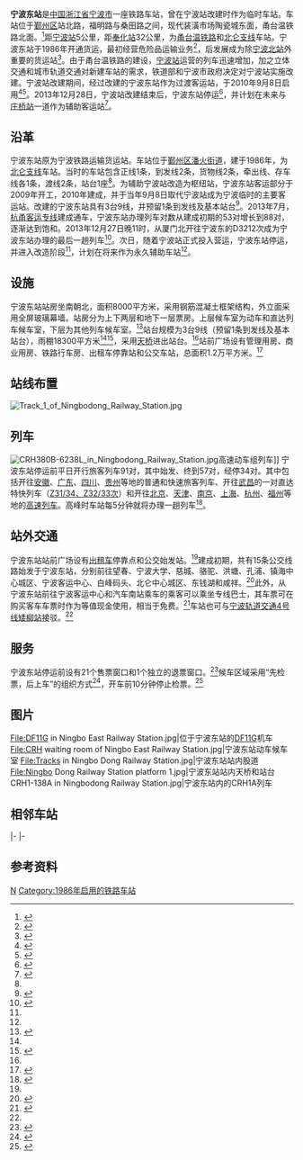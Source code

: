 {{coord|29|51|02|N|121|34|54|E|scale:10000|display=title}}
{{Infobox station
|name=宁波东站
|eng_name=Ningbodong Railway Station
|linecolour=#de2910<!--
|linecolour2={{宁波轨道交通颜色|4}}-->
|image=Ningbo East Railway Station 2013.07.27 06-09-24.jpg
|operator=<div>[[中国铁路|中国铁路]]</div><div>[[宁波轨道交通|宁波轨道交通]]（规划）</div>
|line=
|country={{CHN}}
|borough=[[宁波市|宁波市]][[鄞州区|鄞州区]]
|address=站前路
|opened=1986年（货运）<br />2010年9月8日（客运）
|interchange=<!--平面、地下换乘-->
|code=33761
|commercial_code=NVH
|pinyin_code=NBD
|owner=[[上海铁路局|上海铁路局]][[宁波车务段|宁波车务段]]
|classification=未定级
|status=停运
|platform=3
}}
'''宁波东站'''是[[中国|中国]][[浙江省|浙江省]][[宁波市|宁波市]]一座铁路车站，曾在宁波站改建时作为临时车站。车站位于[[鄞州区|鄞州区]]站北路，福明路与桑田路之间，现代装潢市场陶瓷城东面，甬台温铁路北面。<ref name="ready-service">{{Cite web |url=http://news.cnnb.com.cn/system/2010/09/06/006668299.shtml |title=火车东站今天进行铁路设备调试 8日投用 |accessdate=2010-09-06 |publisher=中国宁波网 |date=2010-09-06 |archive-date=2011-09-18 |archive-url=https://web.archive.org/web/20110918032732/http://news.cnnb.com.cn/system/2010/09/06/006668299.shtml |dead-url=no }}</ref>距[[宁波站|宁波站]]5公里，距[[奉化站|奉化站]]32公里，为[[甬台温铁路|甬台温铁路]]和[[北仑支线|北仑支线]]车站。宁波东站于1986年开通货运，最初经营危险品运输业务<ref name="ningbo-trans-cat">{{cite book|title=宁波市交通志|chapter=第四编 陆路（铁路运输）|publisher=海洋出版社|date=1996-01|isbn=7-5027-4080-5|pages=358}}</ref>，后发展成为除[[宁波北站|宁波北站]]外重要的货运站<ref>{{cite article|title=宁波东货场搬迁的必要性及新站站址方案的探讨|author=高琦|publisher=铁道勘测与设计|year=2010|issue=1}}</ref>。由于甬台温铁路的建设，[[宁波站|宁波站]]运营的列车迅速增加，加之立体交通和城市轨道交通对新建车站的需求，铁道部和宁波市政府决定对宁波站实施改建。宁波站改建期间，经过改建的宁波东站作为过渡客运站，于2010年9月8日启用<ref>{{Cite web |url=http://zjnews.zjol.com.cn/05zjnews/system/2010/08/31/016890062.shtml |title=新铁路宁波东站9月8日启用 届时南站暂停客运 |accessdate=2010-09-04 |publisher=浙江在线 |date=2010-08-31 |archive-date=2013-12-26 |archive-url=https://web.archive.org/web/20131226042245/http://zjnews.zjol.com.cn/05zjnews/system/2010/08/31/016890062.shtml |dead-url=no }}</ref><ref>{{Cite web |url=http://zh.ningbo.gov.cn/zwgk/gggs/bmgz/201008/t20100830_36675.htm |title=铁路宁波东站将于9月8日零时起正式启用 |accessdate=2010-09-04 |publisher=宁波市镇海区人民政府 |date=2010-08-30 |deadurl=yes |archiveurl=https://web.archive.org/web/20131226050412/http://zh.ningbo.gov.cn/zwgk/gggs/bmgz/201008/t20100830_36675.htm |archivedate=2013-12-26 }}</ref>。2013年12月28日，宁波站改建结束后，宁波东站停运<ref name="ningbo-start-service">{{cite web|url=http://news.cnnb.com.cn/system/2013/12/25/007944089.shtml|title=12月28日起铁路宁波站投入使用 宁波东站停办客运业务|publisher=中国宁波网|date=2013-12-25|accessdate=2013-12-25|archive-date=2013-12-26|archive-url=https://web.archive.org/web/20131226035758/http://news.cnnb.com.cn/system/2013/12/25/007944089.shtml|dead-url=no}}</ref>，并计划在未来与[[庄桥站_(宁波市)|庄桥站]]一道作为辅助客运站<ref name="future-usage">{{Cite web |url=http://news.cnnb.com.cn/system/2010/09/08/006670595.shtml |title=铁路宁波东站启用 甬城将步入“一城三站”时代 |accessdate=2010-09-08 |work=陈锦源 |publisher=中国宁波网 |date=2010-09-08 |archive-date=2010-09-11 |archive-url=https://web.archive.org/web/20100911042030/http://news.cnnb.com.cn/system/2010/09/08/006670595.shtml |dead-url=no }}</ref>。

== 沿革 ==
宁波东站原为宁波铁路运输货运站。车站位于[[鄞州区|鄞州区]][[潘火街道|潘火街道]]，建于1986年，为[[北仑支线|北仑支线]]车站。当时的车站包含正线1条，到发线2条，货物线2条，牵出线、存车线各1条，渡线2条，站台1座<ref name="ningbo-trans-cat" />。为辅助宁波站改造为枢纽站，宁波东站客运部分于2009年开工，2010年建成，并于当年9月8日取代宁波站成为宁波临时的主要客运站。改建的宁波东站具有3台9线，并预留1条到发线及基本站台<ref name="begin-construction">{{Cite web |url=http://g.ningbo.gov.cn/art/2009/11/12/art_4067_394394.html |title=铁路宁波东站试桩开工 |accessdate=2010-09-08 |work= |publisher=宁波市重大项目稽察办公室 |date=2009-11-12 |deadurl=yes |archiveurl=https://archive.is/20131228015653/http://g.ningbo.gov.cn/art/2009/11/12/art_4067_394394.html |archivedate=2013-12-28 }}</ref>。2013年7月，[[杭甬客运专线|杭甬客运专线]]建成通车，宁波东站办理列车对数从建成初期的53对增长到88对，逐渐达到饱和。2013年12月27日晚11时，从厦门北开往宁波东的D3212次成为宁波东站办理的最后一趟列车<ref>{{cite web|url=http://news.cnnb.com.cn/system/2013/12/28/007946683.shtml|title=再见！东站 火车东站昨晚11时送完最后一波旅客|publisher=宁波日报|date=2013-12-28|accessdate=2013-12-28|archive-date=2013-12-28|archive-url=https://web.archive.org/web/20131228173312/http://news.cnnb.com.cn/system/2013/12/28/007946683.shtml|dead-url=no}}</ref>。次日，随着宁波站正式投入营运，宁波东站停运，并进入改造阶段<ref name="ningbo-start-service" />，计划在将来作为永久辅助车站<ref name="future-usage"/>。

== 设施 ==
宁波东站站房坐南朝北，面积8000平方米，采用钢筋混凝土框架结构，外立面采用全屏玻璃幕墙。站房分为上下两层和地下一层票房。上层候车室为动车和直达列车候车室，下层为其他列车候车室。<ref name="checkin">{{Cite web |url=http://zt.cnnb.com.cn/system/2010/08/31/006661688.shtml |title=铁路东站候车方式和检票时间有变化 |accessdate=2010-09-08 |work= |publisher=中国宁波网 |date=2010-08-31 |archive-date=2010-09-05 |archive-url=https://web.archive.org/web/20100905060455/http://zt.cnnb.com.cn/system/2010/08/31/006661688.shtml |dead-url=no }}</ref>站台规模为3台9线（预留1条到发线及基本站台），雨棚18300平方米<ref name="begin-construction"/><ref>{{Cite web |url=http://zt.cnnb.com.cn/system/2010/08/31/006661296.shtml |title=宁波东站专题 站台数 |accessdate=2010-09-06 |publisher=中国宁波网 |date=2010-08-31 |archive-date=2010-09-05 |archive-url=https://web.archive.org/web/20100905062710/http://zt.cnnb.com.cn/system/2010/08/31/006661296.shtml |dead-url=no }}</ref>，采用[[人行过街天桥|天桥]]进出站台。<ref name="checkin"/>站前广场设有管理用房、商业用房、铁路行车房、出租车停靠站和公交车站，总面积1.2万平方米。<ref>{{Cite web |url=http://zt.cnnb.com.cn/system/2010/08/31/006661363.shtml |title=宁波东站专题 广场建筑 |accessdate=2010-09-06 |publisher=中国宁波网 |date=2010-08-31 |archive-date=2010-09-05 |archive-url=https://web.archive.org/web/20100905060445/http://zt.cnnb.com.cn/system/2010/08/31/006661363.shtml |dead-url=no }}</ref>

== 站线布置 ==
[[File:Track_1_of_Ningbodong_Railway_Station.jpg|thumb]]
{{RailStStart|北}}
{{RailStPlatform|侧d|未启用}}
{{RailStLine|1|1|[[到发线|到发线]]，预留}}
{{RailStLine|2|2|[[到发线|到发线]]|top=y}}
{{RailStPlatform|岛}}
{{RailStLine|3|3|[[到发线|到发线]]}}
{{RailStLine|4|无|[[北仑支线|北仑支线]]正线[[邱隘站|邱隘]]、[[宝幢站_(铁路)|宝幢]]方向|top=y}}
{{RailStLine|5|无|[[甬台温铁路|甬台温铁路]]下行正线[[云龙站_(铁路)|云龙]]方向|top=y}}
{{RailStLine|6|无|[[甬台温铁路|甬台温铁路]]上行正线[[宁波站|宁波]]方向|top=y}}
{{RailStLine|7|4|[[到发线|到发线]]|top=y}}
{{RailStPlatform|岛}}
{{RailStLine|8|5|[[到发线|到发线]]}}
{{RailStLine|9|6|[[到发线|到发线]]|top=y}}
{{RailStPlatform|岛}}
{{RailStLine|10|7|[[到发线|到发线]]}}
{{RailStEnd}}

== 列车 ==
[[File:CRH380B-6238L_in_Ningbodong_Railway_Station.jpg|thumb]]高速动车组列车]]
宁波东站停运前平日开行旅客列车91对，其中始发、终到57对，经停34对。其中包括开往[[安徽|安徽]]、[[广东|广东]]、[[四川|四川]]、[[贵州|贵州]]等地的普通和快速旅客列车、开往[[武昌|武昌]]的一对直达特快列车（[[Z31/34、Z32/33次列车|Z31/34、Z32/33次]]）和开往[[北京|北京]]、[[天津|天津]]、[[南京|南京]]、[[上海|上海]]、[[杭州|杭州]]、[[福州|福州]]等地的[[中国铁路高速列车|高速列车]]。高峰时车站每5分钟就将办理一趟列车<ref name="railserv">{{Cite web|url=http://news.cnnb.com.cn/system/2013/06/28/007765902.shtml|title=铁路宁波东站高峰时每隔５分钟开出一趟列车|date=2013-06-28|accessdate=2013-06-30|archive-date=2013-07-07|archive-url=https://web.archive.org/web/20130707064716/http://news.cnnb.com.cn/system/2013/06/28/007765902.shtml|dead-url=no}}</ref>。

== 站外交通 ==
宁波东站站前广场设有[[出租车|出租车]]停靠点和公交始发站。<ref name="ready-service" />建成初期，共有15条公交线路始发于宁波东站，分别前往望春、宁波大学、慈城、骆驼、洪塘、孔浦、镇海中心城区、宁波客运中心、白峰码头、北仑中心城区、东钱湖和咸祥。<ref name="pub-trans">{{Cite web |url=http://zjnews.zjol.com.cn/05zjnews/system/2010/08/31/016889382.shtml |title=票哪里买公交车怎么坐 宁波东站换乘全攻略 |accessdate=2010-09-06 |publisher=浙江在线 |date=2010-08-31 |archive-date=2013-12-28 |archive-url=https://web.archive.org/web/20131228090916/http://zjnews.zjol.com.cn/05zjnews/system/2010/08/31/016889382.shtml |dead-url=no }}</ref>此外，从宁波东站前往宁波客运中心和汽车南站乘车的乘客可以乘坐专线巴士，其车票可在购买客车车票时作为等值现金使用，相当于免费。<ref name="pub-trans1">{{Cite web |url=http://news.cnnb.com.cn/system/2010/08/31/006660042.shtml |title=东站站前路实行单向通行 设15条公交线路 |accessdate=2010-09-06 |publisher=中国宁波网 |date=2010-08-31 |archive-date=2010-09-03 |archive-url=https://web.archive.org/web/20100903150331/http://news.cnnb.com.cn/system/2010/08/31/006660042.shtml |dead-url=no }}</ref>车站也可与[[宁波轨道交通4号线|宁波轨道交通4号线]][[矮柳站|矮柳站]]接驳。<ref name="checkin"/>

== 服务 ==
宁波东站停运前设有21个售票窗口和1个独立的退票窗口。<ref>{{Cite web |url=http://zt.cnnb.com.cn/system/2010/08/31/006661482.shtml |title=宁波东站专题 票房 |accessdate=2010-09-06 |publisher=中国宁波网 |date=2010-08-31 |archive-date=2010-09-05 |archive-url=https://web.archive.org/web/20100905062726/http://zt.cnnb.com.cn/system/2010/08/31/006661482.shtml |dead-url=no }}</ref>候车区域采用“先检票，后上车”的组织方式<ref>{{Cite web |url=http://zt.cnnb.com.cn/system/2010/08/31/006661495.shtml |title=宁波东站专题 进站候车 |accessdate=2010-09-06 |publisher=中国宁波网 |date=2010-08-31 |archive-date=2010-09-05 |archive-url=https://web.archive.org/web/20100905060449/http://zt.cnnb.com.cn/system/2010/08/31/006661495.shtml |dead-url=no }}</ref>，开车前10分钟停止检票。<ref>{{Cite web |url=http://zt.cnnb.com.cn/system/2010/08/31/006661499.shtml |title=宁波东站专题 提前检票 |accessdate=2010-09-06 |publisher=中国宁波网 |date=2010-08-31 |archive-date=2010-09-05 |archive-url=https://web.archive.org/web/20100905062737/http://zt.cnnb.com.cn/system/2010/08/31/006661499.shtml |dead-url=no }}</ref>

== 图片 ==
<gallery>
File:DF11G in Ningbo East Railway Station.jpg|位于宁波东站的[[DF11G|DF11G]]机车
File:CRH waiting room of Ningbo East Railway Station.jpg|宁波东站动车候车室
File:Tracks in Ningbo Dong Railway Station.jpg|宁波东站站内股道
File:Ningbo Dong Railway Station platform 1.jpg|宁波东站站内天桥和站台
CRH1-138A in Ningbodong Railway Station.jpg|宁波东站内的CRH1A列车
</gallery>

== 相邻车站 ==
{{start rail box|[[中国铁路|中国铁路]]}}
{{s-inop|rows=3|[[宁波站|宁波]]|''终点站''}}
{{s-line|[[甬台温铁路|甬台温铁路]]}}
{{s-inop|[[云龙站|云龙]]|[[温州南站|温州南]]方向}}
|-
{{s-line|[[北仑支线|北仑支线]]||#de2910}}
{{s-inop|[[邱隘站|邱隘]]|[[北仑站|北仑]]方向}}
|-
{{s-line|[[甬舟铁路|甬舟铁路]]|建设中|#de2910}}
{{s-unbuilt|[[邱隘站|邱隘]]|[[舟山站|舟山]]方向}}
{{end box}}

== 参考资料 ==
{{reflist|2}}

{{宁波公共交通}}
{{甬台温铁路}}
{{北仑支线}}
{{金甬铁路}}
{{甬舟铁路}}
<!--{{宁波轨道交通4号线|N}}-->
{{commonscat|Ningbodong Railway Station}}

[[Category:宁波市铁路车站|N]]
[[Category:1986年启用的铁路车站|Category:1986年启用的铁路车站]]